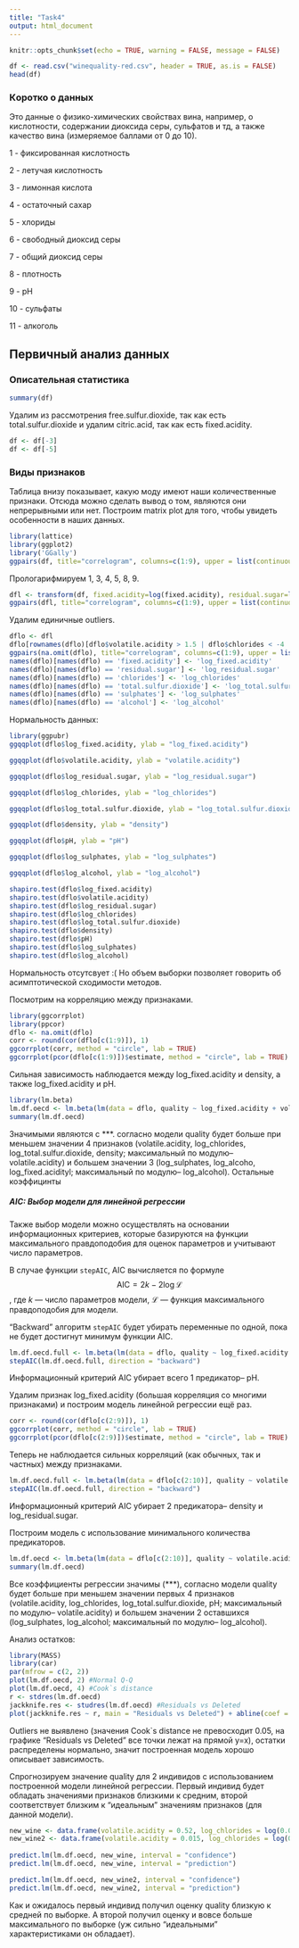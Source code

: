 ```yaml
---
title: "Task4"
output: html_document
---
```


```r
knitr::opts_chunk$set(echo = TRUE, warning = FALSE, message = FALSE)
```

```r
df <- read.csv("winequality-red.csv", header = TRUE, as.is = FALSE)
head(df)
```

### Кoрoтко о данных

Это данные о физико-химических свойствах вина, например, о кислотности, содержании диоксида серы, сульфатов и тд, а также качество вина (измеряемое баллами от 0 до 10).

1 - фиксированная кислотность

2 - летучая кислотность

3 - лимонная кислота

4 - остаточный сахар

5 - хлориды

6 - свободный диоксид серы

7 - общий диоксид серы

8 - плотность

9 - рН

10 - сульфаты

11 - алкоголь

## Первичный анализ данных

### Описательная статистика

```r
summary(df)
```

Удалим из рассмотрения free.sulfur.dioxide, так как есть total.sulfur.dioxide и удалим citric.acid, так как есть fixed.acidity.

```r
df <- df[-3]
df <- df[-5]
```

### Виды признаков

Таблица внизу показывает, какую моду имеют наши количественные признаки. Отсюда можно сделать вывод о том, являются они непрерывными или нет.
Построим matrix plot для того, чтобы увидеть особенности в наших данных.

```r
library(lattice)
library(ggplot2)
library('GGally')
ggpairs(df, title="correlogram", columns=c(1:9), upper = list(continuous = "points"), diag = list(continuous = "barDiag"))
```

Прологарифмируем 1, 3, 4, 5, 8, 9. 

```r
dfl <- transform(df, fixed.acidity=log(fixed.acidity), residual.sugar=log(residual.sugar), chlorides=log(chlorides), total.sulfur.dioxide=log(total.sulfur.dioxide), sulphates=log(sulphates), alcohol=log(alcohol))
ggpairs(dfl, title="correlogram", columns=c(1:9), upper = list(continuous = "points"), diag = list(continuous = "barDiag"))
```

Удалим единичные outliers.

```r
dflo <- dfl
dflo[rownames(dflo)[dflo$volatile.acidity > 1.5 | dflo$chlorides < -4 | dflo$total.sulfur.dioxide > 5.1 | dflo$alcohol > 2.7],] <- NA
ggpairs(na.omit(dflo), title="correlogram", columns=c(1:9), upper = list(continuous = "points"), diag = list(continuous = "barDiag"))
names(dflo)[names(dflo) == 'fixed.acidity'] <- 'log_fixed.acidity'
names(dflo)[names(dflo) == 'residual.sugar'] <- 'log_residual.sugar'
names(dflo)[names(dflo) == 'chlorides'] <- 'log_chlorides'
names(dflo)[names(dflo) == 'total.sulfur.dioxide'] <- 'log_total.sulfur.dioxide'
names(dflo)[names(dflo) == 'sulphates'] <- 'log_sulphates'
names(dflo)[names(dflo) == 'alcohol'] <- 'log_alcohol'
```

Нормальность данных:

```r
library(ggpubr)
ggqqplot(dflo$log_fixed.acidity, ylab = "log_fixed.acidity")

ggqqplot(dflo$volatile.acidity, ylab = "volatile.acidity")

ggqqplot(dflo$log_residual.sugar, ylab = "log_residual.sugar")

ggqqplot(dflo$log_chlorides, ylab = "log_chlorides")

ggqqplot(dflo$log_total.sulfur.dioxide, ylab = "log_total.sulfur.dioxide")

ggqqplot(dflo$density, ylab = "density")

ggqqplot(dflo$pH, ylab = "pH")

ggqqplot(dflo$log_sulphates, ylab = "log_sulphates")

ggqqplot(dflo$log_alcohol, ylab = "log_alcohol")

shapiro.test(dflo$log_fixed.acidity)
shapiro.test(dflo$volatile.acidity)
shapiro.test(dflo$log_residual.sugar)
shapiro.test(dflo$log_chlorides)
shapiro.test(dflo$log_total.sulfur.dioxide)
shapiro.test(dflo$density)
shapiro.test(dflo$pH)
shapiro.test(dflo$log_sulphates)
shapiro.test(dflo$log_alcohol)
```

Нормальность отсутсвует :(     Но объем выборки позволяет говорить об асимптотической сходимости методов.

Посмотрим на корреляцию между признаками.

```r
library(ggcorrplot)
library(ppcor)
dflo <- na.omit(dflo)
corr <- round(cor(dflo[c(1:9)]), 1)
ggcorrplot(corr, method = "circle", lab = TRUE)
ggcorrplot(pcor(dflo[c(1:9)])$estimate, method = "circle", lab = TRUE)
```

Сильная зависимость наблюдается между log_fixed.acidity и density, а также log_fixed.acidity и pH.

```r
library(lm.beta)
lm.df.oecd <- lm.beta(lm(data = dflo, quality ~ log_fixed.acidity + volatile.acidity + log_residual.sugar + log_chlorides + log_total.sulfur.dioxide + density + pH + log_sulphates + log_alcohol))
summary(lm.df.oecd)
```

Значимыми являются с ***. согласно модели quality будет больше при меньшем значении 4 признаков (volatile.acidity, log_chlorides, log_total.sulfur.dioxide, density; максимальный по модулю-- volatile.acidity) и большем значении 3 (log_sulphates, log_alcoho, log_fixed.acidityl; максимальный по модулю-- log_alcohol). Остальные коэффицинты 

##### AIC: Выбор модели для линейной регрессии

Также выбор модели можно осуществлять на основании информационных критериев, которые базируются на функции максимального правдоподобия для оценок параметров и учитывают число параметров.

В случае функции `stepAIC`, AIC вычисляется по формуле $$\text{AIC} = 2k - 2 \log \mathcal L$$, где $k$ — число параметров модели, $\mathcal L$ — функция максимального правдоподобия для модели.

"Backward" алгоритм `stepAIC` будет убирать переменные по одной, пока не будет достигнут минимум функции AIC.

```r
lm.df.oecd.full <- lm.beta(lm(data = dflo, quality ~ log_fixed.acidity + volatile.acidity + log_residual.sugar + log_chlorides + log_total.sulfur.dioxide + density + pH + log_sulphates + log_alcohol))
stepAIC(lm.df.oecd.full, direction = "backward")
```

Информационный критерий AIC убирает всего 1 предикатор-- pH.

Удалим признак log_fixed.acidity (большая корреляция со многими признаками) и построим модель линейной регрессии ещё раз.

```r
corr <- round(cor(dflo[c(2:9)]), 1)
ggcorrplot(corr, method = "circle", lab = TRUE)
ggcorrplot(pcor(dflo[c(2:9)])$estimate, method = "circle", lab = TRUE)
```

Теперь не наблюдается сильных корреляций (как обычных, так и частных) между признаками.

```r
lm.df.oecd.full <- lm.beta(lm(data = dflo[c(2:10)], quality ~ volatile.acidity + log_residual.sugar + log_chlorides + log_total.sulfur.dioxide + density + pH + log_sulphates + log_alcohol))
stepAIC(lm.df.oecd.full, direction = "backward")
```

Информационный критерий AIC убирает 2 предикатора-- density и log_residual.sugar.

Построим модель с использование минимального количества предикаторов.

```r
lm.df.oecd <- lm.beta(lm(data = dflo[c(2:10)], quality ~ volatile.acidity + log_chlorides + log_total.sulfur.dioxide + pH + log_sulphates + log_alcohol))
summary(lm.df.oecd)
```

Все коэффициенты регрессии значимы (***), согласно модели quality будет больше при меньшем значении первых 4 признаков (volatile.acidity, log_chlorides, log_total.sulfur.dioxide, pH; максимальный по модулю-- volatile.acidity) и большем значении 2 оставшихся (log_sulphates, log_alcohol; максимальный по модулю-- log_alcohol).

Анализ остатков:

```r
library(MASS)
library(car)
par(mfrow = c(2, 2))
plot(lm.df.oecd, 2) #Normal Q-Q
plot(lm.df.oecd, 4) #Cook`s distance
r <- stdres(lm.df.oecd)
jackknife.res <- studres(lm.df.oecd) #Residuals vs Deleted
plot(jackknife.res ~ r, main = "Residuals vs Deleted") + abline(coef = c(0,1))
```

Outliers не выявлено (значения Cook`s distance не превосходит 0.05, на графике "Residuals vs Deleted" все точки лежат на прямой y=x), остатки распределены нормально, значит построенная модель хорошо описывает зависимость.

Спрогнозируем значение quality для 2 индивидов с использованием построенной модели линейной регрессии. Первый индивид будет обладать значениями признаков близкими к средним, второй соответствует близким к "идеальным" значениям признаков (для данной модели).

```r
new_wine <- data.frame(volatile.acidity = 0.52, log_chlorides = log(0.08), log_total.sulfur.dioxide = log(46), pH = 3.311, log_sulphates = log(0.65), log_alcohol = log(10.42))
new_wine2 <- data.frame(volatile.acidity = 0.015, log_chlorides = log(0.015), log_total.sulfur.dioxide = log(10), pH = 3, log_sulphates = log(2), log_alcohol = log(14))
  
predict.lm(lm.df.oecd, new_wine, interval = "confidence")
predict.lm(lm.df.oecd, new_wine, interval = "prediction")

predict.lm(lm.df.oecd, new_wine2, interval = "confidence")
predict.lm(lm.df.oecd, new_wine2, interval = "prediction")
```

Как и ожидалось первый индивид получил оценку quality близкую к средней по выборке. А второй получил оценку и вовсе больше максимального по выборке (уж сильно "идеальными" характеристиками он обладает).